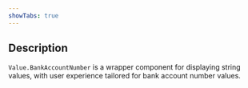 ```yaml
---
showTabs: true
---
```


## Description

`Value.BankAccountNumber` is a wrapper component for displaying string values, with user experience tailored for bank account number values.

